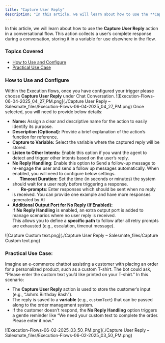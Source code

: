 ```yaml
---
title: "Capture User Reply"
description: "In this article, we will learn about how to use the **Capture User Reply** action in a conversational flow. This action collects a user’s complete res..."
---
```


In this article, we will learn about how to use the **Capture User Reply** action in a conversational flow. This action collects a user’s complete response during a conversation, storing it in a variable for use elsewhere in the flow.

### Topics Covered

*   [How to Use and Configure](https://support.salesmate.io/hc/en-us/articles/45880278459417-Capture-User-Reply#h_01JWEG5EC8SYEW1GC9PY7WKXGF)
*   [Practical Use Case](https://support.salesmate.io/hc/en-us/articles/45880278459417-Capture-User-Reply#h_01JWQRK1N3K6EJQG21F1XMCK95)

### How to Use and Configure

Within the Execution flows, once you have configured your trigger please choose **Capture User Reply** under Chat Conversation. ![Execution-Flows-06-04-2025_04_27_PM.png](./Capture User Reply – Salesmate_files/Execution-Flows-06-04-2025_04_27_PM.png) Once selected, you will need to provide below details:

*   **Name:** Assign a clear and descriptive name for the action to easily identify its purpose.
*   **Description (Optional):** Provide a brief explanation of the action’s function for reference.
*   **Capture to Variable:** Select the variable where the captured reply will be stored.
*   **Listen to Other Intents:** Enable this option if you want the agent to detect and trigger other intents based on the user’s reply.
*   **No Reply Handling:** Enable this option to Send a follow-up message to re-engage the user and send a follow up messages automatically. When enabled, you will need to configure below settings.
*         **Timeout Duration:** Set the time (in seconds or minutes) the system should wait for a user reply before triggering a response.
*          **Re-prompts**: Enter responses which should be sent when no reply is received. You can provide one example and have more responses generated by AI
*   **Additional Output Port for No Reply (If Enabled):**  
    If **No Reply Handling** is enabled, an extra output port is added to manage scenarios where no user reply is received.  
    This allows you to define a **specific path** to follow after all retry prompts are exhausted (e.g., escalation, timeout message).

![Capture Custom text.png](./Capture User Reply – Salesmate_files/Capture Custom text.png)

### Practical Use Case:

Imagine an e-commerce chatbot assisting a customer with placing an order for a personalized product, such as a custom T-shirt. The bot could ask, “Please enter the custom text you’d like printed on your T-shirt.” In this scenario:

*   The **Capture User Reply** action is used to store the customer’s input (e.g., “John’s Birthday Bash”).
*   The reply is saved to a **variable** (e.g., `customText`) that can be passed along to the order management system.
*   If the customer doesn’t respond, the **No Reply Handling** option triggers a gentle reminder like “We need your custom text to complete the order. Please enter it now.”

![Execution-Flows-06-02-2025_03_50_PM.png](./Capture User Reply – Salesmate_files/Execution-Flows-06-02-2025_03_50_PM.png)